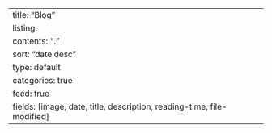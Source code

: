 ---
title: "Blog"
listing:
  contents: "."
  sort: "date desc"
  type: default
  categories: true
  feed: true
  fields: [image, date, title, description, reading-time, file-modified]
---